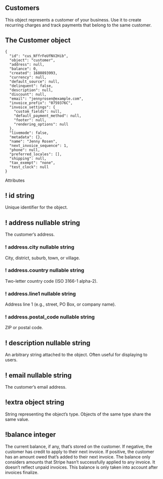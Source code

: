 
## Customers

This object represents a customer of your business. Use it to create recurring charges and track payments that belong to the same customer.

## The Customer object

<Hike as={HikeLayout}>

```jsonc THE CUSTOMER OBJECT
{
  "id": "cus_NffrFeUfNV2Hib",
  "object": "customer",
  "address": null,
  "balance": 0,
  "created": 1680893993,
  "currency": null,
  "default_source": null,
  "delinquent": false,
  "description": null,
  "discount": null,
  "email": "jennyrosen@example.com",
  "invoice_prefix": "0759376C",
  "invoice_settings": {
    "custom_fields": null,
    "default_payment_method": null,
    "footer": null,
    "rendering_options": null
  },
  "livemode": false,
  "metadata": {},
  "name": "Jenny Rosen",
  "next_invoice_sequence": 1,
  "phone": null,
  "preferred_locales": [],
  "shipping": null,
  "tax_exempt": "none",
  "test_clock": null
}
```

Attributes

## ! id string

Unique identifier for the object.

## ! address nullable string

The customer’s address.

### ! address.city nullable string

City, district, suburb, town, or village.

### ! address.country nullable string

Two-letter country code (ISO 3166-1 alpha-2).

### ! address.line1 nullable string

Address line 1 (e.g., street, PO Box, or company name).

### ! address.postal_code nullable string

ZIP or postal code.

## ! description nullable string

An arbitrary string attached to the object. Often useful for displaying to users.

## ! email nullable string

The customer’s email address.

## !extra object string

String representing the object’s type. Objects of the same type share the same value.

## !balance integer

The current balance, if any, that’s stored on the customer. If negative, the customer has credit to apply to their next invoice. If positive, the customer has an amount owed that’s added to their next invoice. The balance only considers amounts that Stripe hasn’t successfully applied to any invoice. It doesn’t reflect unpaid invoices. This balance is only taken into account after invoices finalize.

</Hike>
